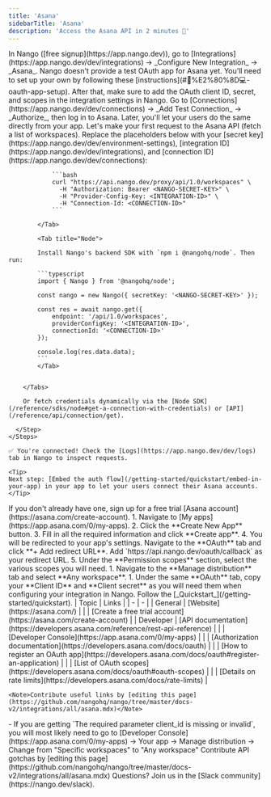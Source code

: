 ```yaml
---
title: 'Asana'
sidebarTitle: 'Asana'
description: 'Access the Asana API in 2 minutes 💨'
---
```


<Tabs>
  <Tab title="🚀 Quickstart">
    <Steps>
      <Step title="Create an integration">
        In Nango ([free signup](https://app.nango.dev)), go to [Integrations](https://app.nango.dev/dev/integrations) -> _Configure New Integration_ -> _Asana_. Nango doesn't provide a test OAuth app for Asana yet. You’ll need to set up your own by following these [instructions](#🧑%E2%80%8D💻-oauth-app-setup). After that, make sure to add the OAuth client ID, secret, and scopes in the integration settings in Nango.
      </Step>
      <Step title="Authorize Asana">
        Go to [Connections](https://app.nango.dev/dev/connections) -> _Add Test Connection_ -> _Authorize_, then log in to Asana. Later, you'll let your users do the same directly from your app.
      </Step>
      <Step title="Call the Asana API">
        Let's make your first request to the Asana API (fetch a list of workspaces). Replace the placeholders below with your [secret key](https://app.nango.dev/dev/environment-settings), [integration ID](https://app.nango.dev/dev/integrations), and [connection ID](https://app.nango.dev/dev/connections):
        <Tabs>
            <Tab title="cURL">

                ```bash
                curl "https://api.nango.dev/proxy/api/1.0/workspaces" \
                  -H "Authorization: Bearer <NANGO-SECRET-KEY>" \
                  -H "Provider-Config-Key: <INTEGRATION-ID>" \
                  -H "Connection-Id: <CONNECTION-ID>"
                ```

            </Tab>

            <Tab title="Node">

            Install Nango's backend SDK with `npm i @nangohq/node`. Then run:

            ```typescript
            import { Nango } from '@nangohq/node';

            const nango = new Nango({ secretKey: '<NANGO-SECRET-KEY>' });

            const res = await nango.get({
                endpoint: '/api/1.0/workspaces',
                providerConfigKey: '<INTEGRATION-ID>',
                connectionId: '<CONNECTION-ID>'
            });

            console.log(res.data.data);
            ```
            </Tab>


        </Tabs>

        Or fetch credentials dynamically via the [Node SDK](/reference/sdks/node#get-a-connection-with-credentials) or [API](/reference/api/connection/get).

      </Step>
    </Steps>

    ✅ You're connected! Check the [Logs](https://app.nango.dev/dev/logs) tab in Nango to inspect requests.

    <Tip>
    Next step: [Embed the auth flow](/getting-started/quickstart/embed-in-your-app) in your app to let your users connect their Asana accounts.
    </Tip>
  </Tab>
  <Tab title="🧑‍💻 OAuth app setup">
   <Steps>
  <Step title="Create an account">
    If you don't already have one, sign up for a free trial [Asana account](https://asana.com/create-account). 
  </Step>
   <Step title="Create & configure an Asana app">
     1. Navigate to [My apps](https://app.asana.com/0/my-apps).
     2. Click the **Create New App** button.
     3. Fill in all the required information and click **Create app**.
     4. You will be redirected to your app's settings. Navigate to the **OAuth** tab and click **+ Add redirect URL**. Add `https://api.nango.dev/oauth/callback` as your redirect URL.
     5. Under the **Permission scopes** section, select the various scopes you will need.
   </Step>
   <Step title="Change the distribution">
    1. Navigate to the **Manage distribution** tab and select **Any workspace**.
    </Step>
    <Step title="Obtain OAuth credentials">
    1. Under the same **OAuth** tab, copy your **Client ID** and **Client secret** as you will need them when configuring your integration in Nango.
    </Step>
  <Step title="Next">
    Follow the [_Quickstart_](/getting-started/quickstart).
  </Step>
</Steps>
  </Tab>
  <Tab title="🔗 Useful links">
    | Topic | Links |
    | - | - |
    | General | [Website](https://asana.com/) |
    | | [Create a free trial account](https://asana.com/create-account) |
    | Developer | [API documentation](https://developers.asana.com/reference/rest-api-reference) |
    | | [Developer Console](https://app.asana.com/0/my-apps) |
    | | [Authorization documentation](https://developers.asana.com/docs/oauth) |
    | | [How to register an OAuth app](https://developers.asana.com/docs/oauth#register-an-application) |
    | | [List of OAuth scopes](https://developers.asana.com/docs/oauth#oauth-scopes) |
    | | [Details on rate limits](https://developers.asana.com/docs/rate-limits) |

    <Note>Contribute useful links by [editing this page](https://github.com/nangohq/nango/tree/master/docs-v2/integrations/all/asana.mdx)</Note>
  </Tab>
  <Tab title="🚨 API gotchas">
    - If you are getting `The required parameter client_id is missing or invalid`, you will most likely need to go to [Developer Console](https://app.asana.com/0/my-apps) -> Your app -> Manage distribution -> Change from "Specific workspaces" to "Any workspace"
    <Note>Contribute API gotchas by [editing this page](https://github.com/nangohq/nango/tree/master/docs-v2/integrations/all/asana.mdx)</Note>
  </Tab>
</Tabs>

<Info>
    Questions? Join us in the [Slack community](https://nango.dev/slack).
</Info>